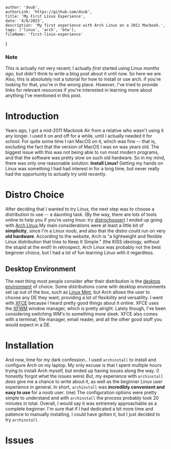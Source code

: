 
    author: 'dvub',
    authorLink: 'https://github.com/dvub',
    title: 'My First Linux Experience',
    date: '4/6/2023',
    description: 'My first experience with Arch Linux on a 2011 Macbook.',
    tags: ['linux', 'arch', 'btw'],
    fileName: 'first-linux-experience'
}

### Note
This is actually not very recent; I actually *first* started using Linux *months ago*, but didn't think to write a blog post about it until now. So here we are.
Also, this is absolutely not a tutorial for how to install or use arch. if you're looking for that, you're in the wrong place. *However*, I've tried to provide links for relevant resources if you're interested in learning more about anything I've mentioned in this post. 

# Introduction
Years ago, I got a mid-2011 Macbook Air from a relative who wasn't using it any longer. I used it on and off for a while, until I actually needed it for school. For quite some time I ran MacOS on it, which was fine -- that is, excluding the fact that the version of MacOS I was on was years old. The biggest issue with this was not being able to run most modern programs, and that the software was pretty slow on such old hardware. So in my mind, there was only one reasonable solution: **Install Linux!** Getting my hands on Linux was something I had had interest in for a long time, but never really had the opportunity to actually try until recently.

# Distro Choice
After deciding that I wanted to try Linux, the next step was to choose a distribution to use -- a daunting task. (By the way, there are lots of tools online to help you if you're using linux: try [distrochooser](https://distrochooser.de/)) I ended up going with [Arch Linux](https://archlinux.org/).My main considerations were at least a little bit of **simplicity**, since I'm a Linux noob, and also that the distro could run on very **old hardware**. According to the website, Arch is "a lightweight and flexible Linux distribution that tries to Keep It Simple." (the KISS ideology, without the stupid at the end!) In retrospect, Arch Linux was probably not the best beginner choice, but I had a lot of fun learning Linux with it regardless. 

## Desktop Environment
The next thing most people consider after their distribution is the [desktop environment](https://en.wikipedia.org/wiki/Desktop_environment) of choice. Some distributions come with desktop environments set up out of the box, such as [Linux Mint](https://linuxmint.com/), but Arch allows the user to choose any DE they want, providing a lot of flexibility and versatility. I went with [XFCE](https://www.xfce.org/) because I heard pretty good things about it online. XFCE uses the [XFWM](https://docs.xfce.org/xfce/xfwm4/introduction) window manager, which is pretty alright. Lately though, I've been considering switching WM's to something more sleek.  XFCE also comes with a terminal, file manager, email reader, and all the other good stuff you would expect in a DE. 

# Installation
And now, time for my dark confession.. I used `archinstall` to install and configure Arch on my laptop. My only excuse is that I spent multiple hours trying to install Arch myself, but ended up having issues along the way. (I honestly forgot what the issues were) *But*, my experience with `archinstall` *does* give me a chance to write about it, as well as the beginner Linux user experience in general. In short, `archinstall` was **incredibly convenient and easy to use** for a noob user. (me) The configuration options were pretty simple to understand and with `archinstall` the process probably took 20 minutes in total. Overall, I would say it was extremely approachable as a complete beginner. I'm sure that if I had dedicated a bit more time and patience to manually installing, I could have gotten it, but I just decided to try `archinstall`.

# Issues

